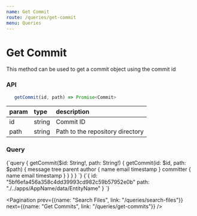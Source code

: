 ```yaml
---
name: Get Commit
route: /queries/get-commit
menu: Queries
---
```



# Get Commit

This method can be used to get a commit object using the commit id

### API

```js
   getCommit(id, path) => Promise<Commit>
```

|param|type|description|
|:--|:--|:--|
|id|string|Commit ID|
|path|string|Path to the repository directory|

### Query
<QueryViewer>
   <QueryTab>
{`query {
   getCommit($id: String!, path: String!) {
      getCommit(id: $id, path: $path) {
         message
         tree
         parent
         author {
            name
            email
            timestamp
         }
         committer {
            name
            email
            timestamp
         }
      }
   }
}
`}
   </QueryTab>
   <VariablesTab>
{`{
   id: "5bf6efa456a358c4dd39993cd982c59b57952e0b"
   path: "./../apps/AppName/data/EntityName"
}
`}
   </VariablesTab>
</QueryViewer>

<Pagination prev={{name: "Search Files", link: "/queries/search-files"}} next={{name: "Get Commits", link: "/queries/get-commits"}} />